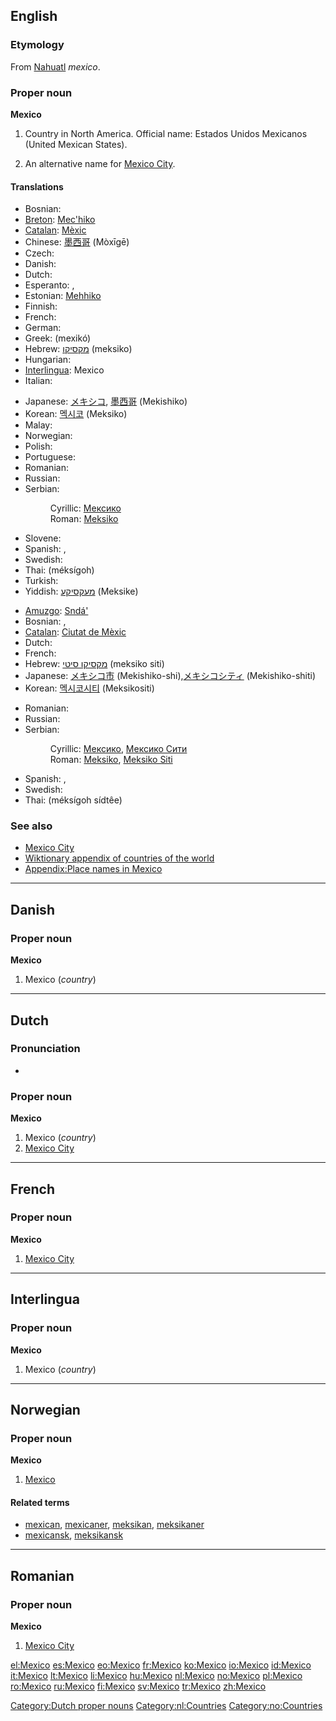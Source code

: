 {{see|México}}
==English==
{{wikipedia}}

===Etymology===
From [[Nahuatl]] ''mexico''.

===Proper noun===
'''Mexico'''

# Country in North America. Official name: Estados Unidos Mexicanos (United Mexican States).
# {{rare}} An alternative name for [[Mexico City]].

====Translations====
{{trans-top|country}}
* Bosnian: {{t-|bs|Meksiko|m}}
* [[Breton]]: [[Mec'hiko]]
* [[Catalan]]: [[Mèxic]] {{m}}
* Chinese: [[墨西哥]] (Mòxīgē)
* Czech: {{t-|cs|Mexiko|n}}
* Danish: {{t-|da|Mexico}}
* Dutch: {{t+|nl|Mexico}}
* Esperanto: {{t+|eo|Meksiko|xs=Esperanto}}, {{t-|eo|Meksikio|xs=Esperanto}}
* Estonian: [[Mehhiko]]
* Finnish: {{t+|fi|Meksiko}}
* French: {{t+|fr|Mexique|m}}
* German: {{t+|de|Mexiko|n}}
* Greek: {{t+|el|Μεξικό|n|sc=Grek}} (mexikó)
* Hebrew: [[מקסיקו]] (meksiko)
* Hungarian: {{t+|hu|Mexikó}}
* [[Interlingua]]: Mexico
* Italian: {{t+|it|Messico|m}}
{{trans-mid}}
* Japanese: [[メキシコ]], [[墨西哥]] (Mekishiko)
* Korean: [[멕시코]] (Meksiko)
* Malay: {{t-|ms|Meksiko|xs=Malay}}
* Norwegian: {{t+|no|Mexico}}
* Polish: {{t+|pl|Meksyk}}
* Portuguese: {{t+|pt|México|m}}
* Romanian: {{t-|ro|Mexic|n}}
* Russian: {{t-|ru|Мексика|f|tr=Méksika|sc=Cyrl}}
* Serbian:
*: Cyrillic: [[Мексико#Serbian|Мексико]] {{m}}
*: Roman: [[Meksiko#Serbian|Meksiko]] {{m}}
* Slovene: {{t+|sl|Mehika|f}}
* Spanish: {{t+|es|México|m}}, {{t+|es|Méjico|m}}
* Swedish: {{t+|sv|Mexiko}}
* Thai: {{Thai|[[เม็กซิโก]]}} (méksígoh)
* Turkish: {{t+|tr|Meksika}}
* Yiddish: [[מעקסיקע]] (Meksike)
{{trans-bottom}}

{{trans-top|city}}
* [[Amuzgo]]: [[Sndá']]
* Bosnian: {{t-|bs|Meksiko}}, {{t-|bs|Meksiko Siti|m}}
* [[Catalan]]: [[Ciutat de Mèxic]] {{f}}
* Dutch: {{t+|nl|Mexico}}
* French: {{t+|fr|Mexico}}
* Hebrew: [[מקסיקו סיטי]] (meksiko siti)
* Japanese: [[メキシコ市]] (Mekishiko-shi),[[メキシコシティ]] (Mekishiko-shiti)
* Korean: [[멕시코시티]] (Meksikositi)
{{trans-mid}}
* Romanian: {{t+|ro|Mexico}}
* Russian: {{t-|ru|Мехико|m|tr=Méχiko|sc=Cyrl}}
* Serbian:
*: Cyrillic: [[Мексико#Serbian|Мексико]], [[Мексико Сити]] {{m}}
*: Roman: [[Meksiko#Serbian|Meksiko]], [[Meksiko Siti#Serbian|Meksiko Siti]] {{m}}
* Spanish: {{t+|es|México|m}}, {{t+|es|Ciudad de México|f}}
* Swedish: {{t+|sv|Mexico City}}
* Thai: {{Thai|[[เม็กซิโกซิตี้]]}} (méksígoh sídtêe)
{{trans-bottom}}

===See also===
* [[Mexico City]]
* [[Appendix:Countries of the world|Wiktionary appendix of countries of the world]]
* [[Appendix:Place names in Mexico]]

----

==Danish==

===Proper noun===
'''Mexico'''

# Mexico (''country'')

----

==Dutch==

===Pronunciation===
*{{audio|Nl-Mexico.ogg|audio}}

===Proper noun===
'''Mexico'''

# Mexico (''country'')
# [[Mexico City]]

[[Category:Dutch proper nouns]]
[[Category:nl:Countries]]

----

==French==

===Proper noun===
'''Mexico'''

# [[Mexico City]]

----

==Interlingua==

===Proper noun===
'''Mexico'''

# Mexico (''country'')

----

==Norwegian==

===Proper noun===
'''Mexico'''

# [[#English|Mexico]]

====Related terms====
* [[mexican]], [[mexicaner]], [[meksikan]], [[meksikaner]]
* [[mexicansk]], [[meksikansk]]

[[Category:no:Countries]]

----

==Romanian==

===Proper noun===
'''Mexico'''

# [[Mexico City]]

[[el:Mexico]]
[[es:Mexico]]
[[eo:Mexico]]
[[fr:Mexico]]
[[ko:Mexico]]
[[io:Mexico]]
[[id:Mexico]]
[[it:Mexico]]
[[lt:Mexico]]
[[li:Mexico]]
[[hu:Mexico]]
[[nl:Mexico]]
[[no:Mexico]]
[[pl:Mexico]]
[[ro:Mexico]]
[[ru:Mexico]]
[[fi:Mexico]]
[[sv:Mexico]]
[[tr:Mexico]]
[[zh:Mexico]]
